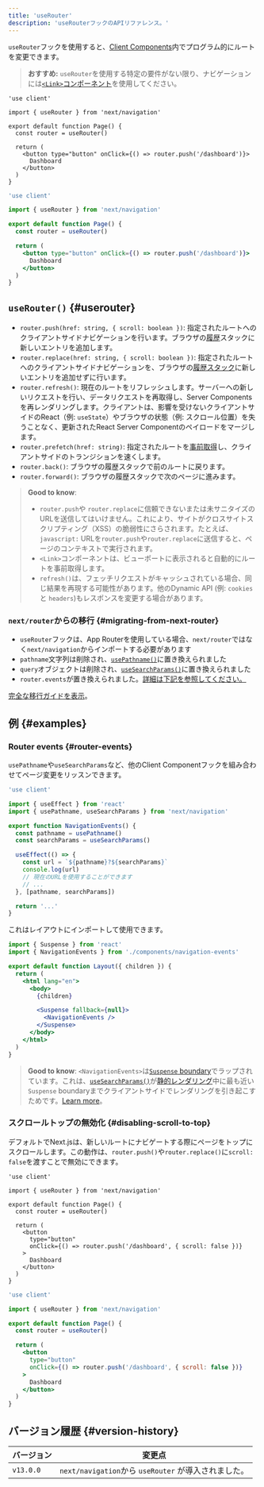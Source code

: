 ```yaml
---
title: 'useRouter'
description: 'useRouterフックのAPIリファレンス。'
---
```


`useRouter`フックを使用すると、[Client Components](/docs/app/building-your-application/rendering/client-components)内でプログラム的にルートを変更できます。

> **おすすめ:** `useRouter`を使用する特定の要件がない限り、ナビゲーションには[`<Link>`コンポーネント](/docs/app/building-your-application/routing/linking-and-navigating#link-component)を使用してください。

<Tabs>
<TabItem value="tsx" label="TypeScript">

```tsx title="app/example-client-component.tsx" switcher
'use client'

import { useRouter } from 'next/navigation'

export default function Page() {
  const router = useRouter()

  return (
    <button type="button" onClick={() => router.push('/dashboard')}>
      Dashboard
    </button>
  )
}
```

</TabItem>
<TabItem value="jsx" label="JavaScript">

```jsx title="app/example-client-component.js" switcher
'use client'

import { useRouter } from 'next/navigation'

export default function Page() {
  const router = useRouter()

  return (
    <button type="button" onClick={() => router.push('/dashboard')}>
      Dashboard
    </button>
  )
}
```

</TabItem>
</Tabs>

## `useRouter()` {#userouter}

- `router.push(href: string, { scroll: boolean })`: 指定されたルートへのクライアントサイドナビゲーションを行います。ブラウザの[履歴](https://developer.mozilla.org/docs/Web/API/History_API)スタックに新しいエントリを追加します。
- `router.replace(href: string, { scroll: boolean })`: 指定されたルートへのクライアントサイドナビゲーションを、ブラウザの[履歴スタック](https://developer.mozilla.org/docs/Web/API/History_API)に新しいエントリを追加せずに行います。
- `router.refresh()`: 現在のルートをリフレッシュします。サーバーへの新しいリクエストを行い、データリクエストを再取得し、Server Componentsを再レンダリングします。クライアントは、影響を受けないクライアントサイドのReact（例: `useState`）やブラウザの状態（例: スクロール位置）を失うことなく、更新されたReact Server Componentのペイロードをマージします。
- `router.prefetch(href: string)`: 指定されたルートを[事前取得](/docs/app/building-your-application/routing/linking-and-navigating#2-prefetching)し、クライアントサイドのトランジションを速くします。
- `router.back()`: ブラウザの履歴スタックで前のルートに戻ります。
- `router.forward()`: ブラウザの履歴スタックで次のページに進みます。

> **Good to know**:
>
> - `router.push`や `router.replace`に信頼できないまたは未サニタイズのURLを送信してはいけません。これにより、サイトがクロスサイトスクリプティング（XSS）の脆弱性にさらされます。たとえば、`javascript:` URLを`router.push`や`router.replace`に送信すると、ページのコンテキストで実行されます。
> - `<Link>`コンポーネントは、ビューポートに表示されると自動的にルートを事前取得します。
> - `refresh()`は、フェッチリクエストがキャッシュされている場合、同じ結果を再現する可能性があります。他のDynamic API (例: `cookies` と `headers`)もレスポンスを変更する場合があります。

### `next/router`からの移行 {#migrating-from-next-router}

- `useRouter`フックは、App Routerを使用している場合、`next/router`ではなく`next/navigation`からインポートする必要があります
- `pathname`文字列は削除され、[`usePathname()`](/docs/app/api-reference/functions/use-pathname)に置き換えられました
- `query`オブジェクトは削除され、[`useSearchParams()`](/docs/app/api-reference/functions/use-search-params)に置き換えられました
- `router.events`が置き換えられました。[詳細は下記を参照してください。](#router-events)

[完全な移行ガイドを表示](/docs/app/building-your-application/upgrading/app-router-migration)。

## 例 {#examples}

### Router events {#router-events}

`usePathname`や`useSearchParams`など、他のClient Componentフックを組み合わせてページ変更をリッスンできます。

```jsx title="app/components/navigation-events.js"
'use client'

import { useEffect } from 'react'
import { usePathname, useSearchParams } from 'next/navigation'

export function NavigationEvents() {
  const pathname = usePathname()
  const searchParams = useSearchParams()

  useEffect(() => {
    const url = `${pathname}?${searchParams}`
    console.log(url)
    // 現在のURLを使用することができます
    // ...
  }, [pathname, searchParams])

  return '...'
}
```

これはレイアウトにインポートして使用できます。

```jsx title="app/layout.js" highlight={2,10-12}
import { Suspense } from 'react'
import { NavigationEvents } from './components/navigation-events'

export default function Layout({ children }) {
  return (
    <html lang="en">
      <body>
        {children}

        <Suspense fallback={null}>
          <NavigationEvents />
        </Suspense>
      </body>
    </html>
  )
}
```

> **Good to know**: `<NavigationEvents>`は[`Suspense` boundary](/docs/app/building-your-application/routing/loading-ui-and-streaming#example)でラップされています。これは、[`useSearchParams()`](/docs/app/api-reference/functions/use-search-params)が[静的レンダリング](/docs/app/building-your-application/rendering/server-components#static-rendering-default)中に最も近い`Suspense` boundaryまでクライアントサイドでレンダリングを引き起こすためです。[Learn more](/docs/app/api-reference/functions/use-search-params#behavior)。

### スクロールトップの無効化 {#disabling-scroll-to-top}

デフォルトでNext.jsは、新しいルートにナビゲートする際にページをトップにスクロールします。この動作は、`router.push()`や`router.replace()`に`scroll: false`を渡すことで無効にできます。

<Tabs>
<TabItem value="tsx" label="TypeScript">

```tsx title="app/example-client-component.tsx" switcher
'use client'

import { useRouter } from 'next/navigation'

export default function Page() {
  const router = useRouter()

  return (
    <button
      type="button"
      onClick={() => router.push('/dashboard', { scroll: false })}
    >
      Dashboard
    </button>
  )
}
```

</TabItem>
<TabItem value="jsx" label="JavaScript">

```jsx title="app/example-client-component.jsx" switcher
'use client'

import { useRouter } from 'next/navigation'

export default function Page() {
  const router = useRouter()

  return (
    <button
      type="button"
      onClick={() => router.push('/dashboard', { scroll: false })}
    >
      Dashboard
    </button>
  )
}
```

</TabItem>
</Tabs>

## バージョン履歴 {#version-history}

| バージョン | 変更点                                               |
| ---------- | ---------------------------------------------------- |
| `v13.0.0`  | `next/navigation`から `useRouter` が導入されました。 |
